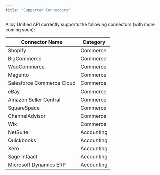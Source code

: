 ```yaml
---
title: "Supported Connectors"
---
```


Alloy Unified API currently supports the following connectors (with more coming soon):

| Connector Name            | Category   |
| ------------------------- | ---------- |
| Shopify                   | Commerce   |
| BigCommerce               | Commerce   |
| WooCommerce               | Commerce   |
| Magento                   | Commerce   |
| Salesforce Commerce Cloud | Commerce   |
| eBay                      | Commerce   |
| Amazon Seller Central     | Commerce   |
| SquareSpace               | Commerce   |
| ChannelAdvisor            | Commerce   |
| Wix                       | Commerce   |
| NetSuite                  | Accounting |
| Quickbooks                | Accounting |
| Xero                      | Accounting |
| Sage Intaact              | Accounting |
| Microsoft Dynamics ERP    | Accounting |